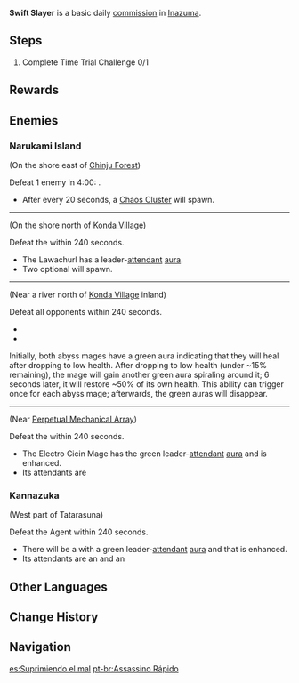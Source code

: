 {{Quest Infobox
|id            = 
|type          = Commission
|image         = Commission Swift Slayer.png
|caption       = Narukami Island version
|description   = Complete the trial; defeat the group of enemies within the allotted time.
|startLocation = [[Narukami Island]], [[Inazuma]]<br />[[Kannazuka]], Inazuma
|other         = *AR-Dependent Rewards
|characters    = Traveler
}}

'''Swift Slayer''' is a basic daily [[commission]] in [[Inazuma]].

==Steps==
{{Quest Description|A band of rogues have appeared out in the wild, threatening the safety of the surrounding area. Head over there and take them out.}}
#Complete Time Trial Challenge 0/1

==Rewards==
{{Commission Rewards|full}}

==Enemies==
===Narukami Island===
(On the shore east of [[Chinju Forest]])

Defeat 1 enemy in 4:00: {{Enemy|Kairagi: Dancing Thunder|x=1}}.
*After every 20 seconds, a [[Chaos Cluster]] will spawn.
----
<!--(On the shore north of [[Chinju Forest]]) ??-->
(On the shore north of [[Konda Village]])

Defeat the {{Enemy|Thunderhelm Lawachurl}} within 240 seconds.
*The Lawachurl has a leader-[[attendant]] [[aura]].
*Two optional {{Enemy|Electro Samachurl|text=Electro Samachurls}} will spawn.

----
(Near a river north of [[Konda Village]] inland)

Defeat all opponents within 240 seconds.

*{{Enemy|Pyro Abyss Mage|x=1}}
*{{Enemy|Electro Abyss Mage|x=1}}

Initially, both abyss mages have a green aura indicating that they will heal after dropping to low health.
After dropping to low health (under ~15% remaining), the mage will gain another green aura spiraling around it; 6 seconds later, it will restore ~50% of its own health.
This ability can trigger once for each abyss mage; afterwards, the green auras will disappear.
----
(Near [[Perpetual Mechanical Array]])

Defeat the {{Enemy|Fatui Electro Cicin Mage|x=1}} within 240 seconds.
* The Electro Cicin Mage has the green leader-[[attendant]] [[aura]] and is enhanced.
* Its attendants are {{Enemy|Treasure Hoarders: Marksman|x=2}}

===Kannazuka===
(West part of Tatarasuna)

Defeat the Agent within 240 seconds.

*There will be a {{Enemy|Fatui Pyro Agent|x=1}} with a green leader-[[attendant]] [[aura]] and that is enhanced.
*Its attendants are an {{Enemy|Fatui Skirmisher - Anemoboxer Vanguard|x=1}} and an {{Enemy|Fatui Skirmisher - Electrohammer Vanguard|x=1}}

==Other Languages==
{{Other Languages
|en      = Swift Slayer
|zhs     = 走马斩群魔
|zhs_rm  = Zǒumǎ Zhǎn Qún Mó
|zht     = 走馬斬群魔
|zht_rm  = Zǒumǎ Zhǎn Qún Mó
|zh_tl   = Slicing Groups of Monsters on Horseback
|ja      = 諸悪退散
|ja_rm   = Shoaku Taisan
|ja_tl   = Dispersal of All Evil
|ko      = 말을 타고 마물 처치하기
|ko_rm   = Mal-eul Tago Mamul Cheochihagi
|ko_tl   = Defeat Monsters On Horseback
|es      = Suprimiendo el mal
|es_tl   = 
|fr      = Un petit massacre rapide
|fr_tl   = A Quick Little Massacre
|ru      = Стремительная резня
|ru_tl   = 
|th      = ปราบปรามฝูงมอนสเตอร์
|th_rm   = 
|th_tl   = Slaying Monster Swarms
|vi      = Trảm Ma Vật
|vi_tl   = 
|de      = Schneller Jäger
|de_tl   = Swift Hunter
|id      = Membasmi Secepat Kilat
|id_tl   = Slaying as Fast as Lightning
|pt      = Assassino Rápido
|pt_tl   = 
}}

==Change History==
{{Change History|2.0}}

==Navigation==
{{Commission Navbox|Basic}}

[[es:Suprimiendo el mal]]
[[pt-br:Assassino Rápido]]